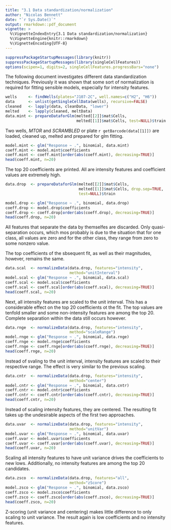 ```yaml
---
title: "3.1 Data standardization/normalization"
author: "Nicolas Bennett"
date: "`r Sys.Date()`"
output: rmarkdown::pdf_document
vignette: >
  %\VignetteIndexEntry{3.1 Data standardization/normalization}
  %\VignetteEngine{knitr::rmarkdown}
  %\VignetteEncoding{UTF-8}
---
```


```r
suppressPackageStartupMessages(library(knitr))
suppressPackageStartupMessages(library(singleCellFeatures))
options(scipen=1, digits=2, singleCellFeatures.progressBars="none")
```

The following document investigates different data standardization techniques. Previously it was shown that some sort of normalization is required for fitting sensible models, especially for intensity features.

```r
wells     <- findWells(plates="J107-2C", well.names=c("H2", "H6"))
data      <- unlist(getSingleCellData(wells), recursive=FALSE)
cleaned   <- lapply(data, cleanData, "lower")
melted    <- lapply(cleaned, meltData)
data.mint <- prepareDataforGlm(melted[[2]]$mat$Cells, 
                               melted[[1]]$mat$Cells, test=NULL)$train

```

Two wells, *MTOR* and *SCRAMBLED* or plate `r getBarcode(data[[1]])` are loaded, cleaned up, melted and prepared for glm fitting.

```r
model.mint <- glm("Response ~ .", binomial, data.mint)
coeff.mint <- model.mint$coefficients
coeff.mint <- coeff.mint[order(abs(coeff.mint), decreasing=TRUE)]
head(coeff.mint, n=20)

```

The top 20 coefficients are printed. All are intensity features and coefficient values are extremely high.

```r
data.drop  <- prepareDataforGlm(melted[[2]]$mat$Cells, 
                                melted[[1]]$mat$Cells, drop.sep=TRUE,
                                test=NULL)$train

model.drop <- glm("Response ~ .", binomial, data.drop)
coeff.drop <- model.drop$coefficients
coeff.drop <- coeff.drop[order(abs(coeff.drop), decreasing=TRUE)]
head(coeff.drop, n=20)

```

All features that separate the data by themselfes are discarded. Only quasi-separation occurs, which mos probably is due to the situation that for one class, all values are zero and for the other class, they range from zero to some nonzero value.

The top coefficients of the sbsequent fit, as well as their magnitudes, however, remains the same.

```r
data.scal  <- normalizeData(data.drop, features="intensity",
                            method="unitInterval")
model.scal <- glm("Response ~ .", binomial, data.scal)
coeff.scal <- model.scal$coefficients
coeff.scal <- coeff.scal[order(abs(coeff.scal), decreasing=TRUE)]
head(coeff.scal, n=20)

```

Next, all intensity features are scaled to the unit interval. This has a considerable effect on the top 20 coefficients ot the fit. The top values are tenfold smaller and some non-intensity features are among the top 20. Complete separation within the data still occurs however. 

```r
data.rnge  <- normalizeData(data.drop, features="intensity",
                            method="scaleRange")
model.rnge <- glm("Response ~ .", binomial, data.rnge)
coeff.rnge <- model.rnge$coefficients
coeff.rnge <- coeff.rnge[order(abs(coeff.rnge), decreasing=TRUE)]
head(coeff.rnge, n=20)

```

Instead of svaling to the unit interval, intensity features are scaled to their respective range. The effect is very similar to the previous scaling.

```r
data.cntr  <- normalizeData(data.drop, features="intensity",
                            method="center")
model.cntr <- glm("Response ~ .", binomial, data.cntr)
coeff.cntr <- model.cntr$coefficients
coeff.cntr <- coeff.cntr[order(abs(coeff.cntr), decreasing=TRUE)]
head(coeff.cntr, n=20)

```

Instead of scaling intensity features, they are centered. The resulting fit takes up the undesirable aspects of the first two approaches.

```r
data.uvar  <- normalizeData(data.drop, features="intensity",
                            method="unitVar")
model.uvar <- glm("Response ~ .", binomial, data.uvar)
coeff.uvar <- model.uvar$coefficients
coeff.uvar <- coeff.uvar[order(abs(coeff.uvar), decreasing=TRUE)]
head(coeff.uvar, n=20)

```

Scaling all intensity features to have unit variance drives the coefficients to new lows. Additionally, no intensity features are among the top 20 candidates.

```r
data.zsco  <- normalizeData(data.drop, features="all",
                            method="zScore")
model.zsco <- glm("Response ~ .", binomial, data.zsco)
coeff.zsco <- model.zsco$coefficients
coeff.zsco <- coeff.zsco[order(abs(coeff.zsco), decreasing=TRUE)]
head(coeff.zsco, n=20)

```

Z-scoring (unit variance and centering) makes little difference to only scaling to unit variance. The result again is low coefficients and no intensity features.